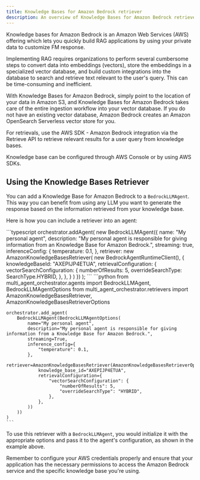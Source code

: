 ```yaml
---
title: Knowledge Bases for Amazon Bedrock retriever
description: An overview of Knowledge Bases for Amazon Bedrock retriever configuration and usage.
---
```


Knowledge bases for Amazon Bedrock is an Amazon Web Services (AWS) offering which lets you quickly build RAG applications by using your private data to customize FM response.

Implementing RAG requires organizations to perform several cumbersome steps to convert data into embeddings (vectors), store the embeddings in a specialized vector database, and build custom integrations into the database to search and retrieve text relevant to the user's query. This can be time-consuming and inefficient.

With Knowledge Bases for Amazon Bedrock, simply point to the location of your data in Amazon S3, and Knowledge Bases for Amazon Bedrock takes care of the entire ingestion workflow into your vector database. If you do not have an existing vector database, Amazon Bedrock creates an Amazon OpenSearch Serverless vector store for you.

For retrievals, use the AWS SDK - Amazon Bedrock integration via the Retrieve API to retrieve relevant results for a user query from knowledge bases.

Knowledge base can be configured through AWS Console or by using AWS SDKs.

## Using the Knowledge Bases Retriever

You can add a Knowledge Base for Amazon Bedrock to a `BedrockLLMAgent`. This way you can benefit from using any LLM you want to generate the response based on the information retrieved from your knowledge base.

Here is how you can include a retriever into an agent:


<Tabs syncKey="runtime">
  <TabItem label="TypeScript" icon="seti:typescript" color="blue">
    ```typescript
    orchestrator.addAgent(
      new BedrockLLMAgent({
        name: "My personal agent",
        description:
          "My personal agent is responsible for giving information from an Knowledge Base for Amazon Bedrock.",
        streaming: true,
        inferenceConfig: {
          temperature: 0.1,
        },
        retriever: new AmazonKnowledgeBasesRetriever(
          new BedrockAgentRuntimeClient(),
          {
            knowledgeBaseId: "AXEPIJP4ETUA",
            retrievalConfiguration: {
              vectorSearchConfiguration: {
                numberOfResults: 5,
                overrideSearchType: SearchType.HYBRID,
              },
            },
          }
        )
      })
    );
    ```
  </TabItem>
  <TabItem label="Python" icon="seti:python">
    ```python
    from multi_agent_orchestrator.agents import BedrockLLMAgent, BedrockLLMAgentOptions
    from multi_agent_orchestrator.retrievers import AmazonKnowledgeBasesRetriever, AmazonKnowledgeBasesRetrieverOptions

    orchestrator.add_agent(
        BedrockLLMAgent(BedrockLLMAgentOptions(
            name="My personal agent",
            description="My personal agent is responsible for giving information from a Knowledge Base for Amazon Bedrock.",
            streaming=True,
            inference_config={
                "temperature": 0.1,
            },
            retriever=AmazonKnowledgeBasesRetriever(AmazonKnowledgeBasesRetrieverOptions(
                knowledge_base_id="AXEPIJP4ETUA",
                retrievalConfiguration={
                    "vectorSearchConfiguration": {
                        "numberOfResults": 5,
                        "overrideSearchType": "HYBRID",
                    },
                },
            ))
        ))
    )
    ```
  </TabItem>
</Tabs>

To use this retriever with a `BedrockLLMAgent`, you would initialize it with the appropriate options and pass it to the agent's configuration, as shown in the example above.

Remember to configure your AWS credentials properly and ensure that your application has the necessary permissions to access the Amazon Bedrock service and the specific knowledge base you're using.